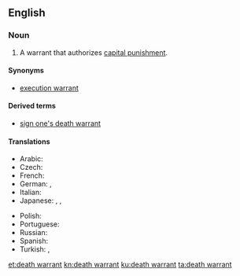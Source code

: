 ==English==
{{wikipedia}}

===Noun===
{{en-noun}}

# A warrant that authorizes [[capital punishment]].

====Synonyms====
* [[execution warrant]]

====Derived terms====
* [[sign one's death warrant]]

====Translations====
{{trans-top|warrant that authorizes capital punishment}}
* Arabic: {{t|ar|عقوبَة الإعدام}}
* Czech: {{t|cs|rozsudek smrti|m}}
* French: {{t|fr|condamnation à mort|f}}
* German: {{t+|de|Todesurteil|n}}, {{t|de|Hinrichtungsbefehl|m}}
* Italian: {{t|it|condanna a morte|f}}
* Japanese: {{t+|ja|死刑|sc=Jpan}}, {{t|ja|死罪|sc=Jpan}}, {{t|ja|極刑|sc=Jpan}}
{{trans-mid}}
* Polish: {{t+|pl|kara śmierci|f}}
* Portuguese: {{t|pt|sentença de morte|f}}
* Russian: {{t+|ru|сме́ртная ка́знь|f}}
* Spanish: {{t|es|sentencia de muerte|f}}
* Turkish: {{t+|tr|ölüm cezası}}, {{t+|tr|idam cezası}}
{{trans-bottom}}

[[et:death warrant]]
[[kn:death warrant]]
[[ku:death warrant]]
[[ta:death warrant]]